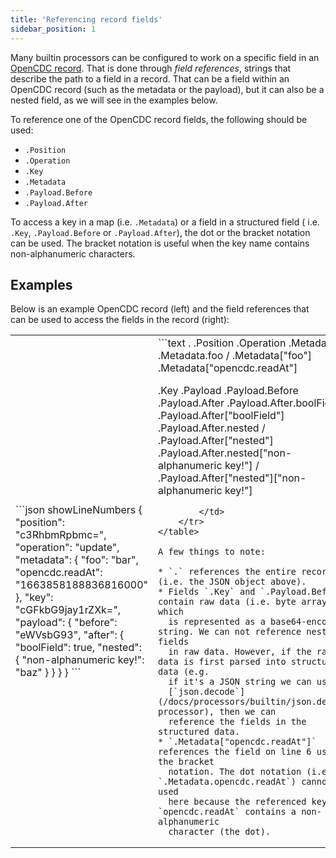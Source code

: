 ```yaml
---
title: 'Referencing record fields'
sidebar_position: 1
---
```


Many builtin processors can be configured to work on a specific field in an
[OpenCDC record](/docs/features/opencdc-record). That is done through
_field references_, strings that describe the path to a field in a record. That
can be a field within an OpenCDC record (such as the metadata or the payload),
but it can also be a nested field, as we will see in the examples below.

To reference one of the OpenCDC record fields, the following should be used:

* `.Position`
* `.Operation`
* `.Key`
* `.Metadata`
* `.Payload.Before`
* `.Payload.After`

To access a key in a map (i.e. `.Metadata`) or a field in a structured field (
i.e. `.Key`, `.Payload.Before` or `.Payload.After`), the dot or the bracket
notation can be used. The bracket notation is useful when the key name contains
non-alphanumeric characters.

## Examples

Below is an example OpenCDC record (left) and the field references that can be
used to access the fields in the record (right):

<table style={{backgroundColor: "#282A36"}}>
    <tr>
        <td>
```json showLineNumbers
{
    "position": "c3RhbmRpbmc=",
    "operation": "update",
    "metadata": {
        "foo": "bar",
        "opencdc.readAt": "1663858188836816000"
    },
    "key": "cGFkbG9jay1rZXk=",
    "payload": {
        "before": "eWVsbG93",
        "after": {
            "boolField": true,
            "nested": {
                "non-alphanumeric key!": "baz"
            }
        }
    }
}
```
        </td>
        <td>
```text
.
.Position
.Operation
.Metadata
.Metadata.foo / .Metadata["foo"]
.Metadata["opencdc.readAt"]

.Key
.Payload
.Payload.Before
.Payload.After
.Payload.After.boolField / .Payload.After["boolField"]
.Payload.After.nested / .Payload.After["nested"]
.Payload.After.nested["non-alphanumeric key!"] / .Payload.After["nested"]["non-alphanumeric key!"]




```
        </td>
    </tr>
</table>

A few things to note:

* `.` references the entire record (i.e. the JSON object above).
* Fields `.Key` and `.Payload.Before` contain raw data (i.e. byte arrays), which
  is represented as a base64-encoded string. We can not reference nested fields
  in raw data. However, if the raw data is first parsed into structured data (e.g.
  if it's a JSON string we can use the
  [`json.decode`](/docs/processors/builtin/json.decode) processor), then we can
  reference the fields in the structured data.
* `.Metadata["opencdc.readAt"]` references the field on line 6 using the bracket
  notation. The dot notation (i.e. `.Metadata.opencdc.readAt`) cannot be used
  here because the referenced key `opencdc.readAt` contains a non-alphanumeric
  character (the dot).
